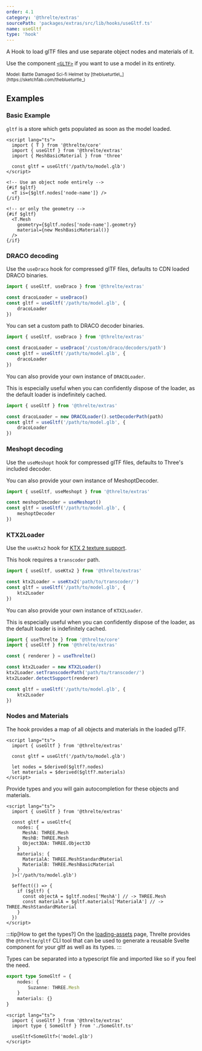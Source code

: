 ```yaml
---
order: 4.1
category: '@threlte/extras'
sourcePath: 'packages/extras/src/lib/hooks/useGltf.ts'
name: useGltf
type: 'hook'
---
```


A Hook to load glTF files and use separate object nodes and materials of it.

Use the component [`<GLTF>`](/docs/reference/extras/gltf) if you want to use a model in its entirety.

<Example path="extras/use-gltf" />

<small>
	Model: Battle Damaged Sci-fi Helmet by [theblueturtle\_](https://sketchfab.com/theblueturtle_)
</small>

## Examples

### Basic Example

`gltf` is a store which gets populated as soon as the model loaded.

```svelte
<script lang="ts">
  import { T } from '@threlte/core'
  import { useGltf } from '@threlte/extras'
  import { MeshBasicMaterial } from 'three'

  const gltf = useGltf('/path/to/model.glb')
</script>

<!-- Use an object node entirely -->
{#if $gltf}
  <T is={$gltf.nodes['node-name']} />
{/if}

<!-- or only the geometry -->
{#if $gltf}
  <T.Mesh
    geometry={$gltf.nodes['node-name'].geometry}
    material={new MeshBasicMaterial()}
  />
{/if}
```

### DRACO decoding

Use the `useDraco` hook for compressed glTF files, defaults to CDN loaded DRACO binaries.

```ts
import { useGltf, useDraco } from '@threlte/extras'

const dracoLoader = useDraco()
const gltf = useGltf('/path/to/model.glb', {
	dracoLoader
})
```

You can set a custom path to DRACO decoder binaries.

```ts
import { useGltf, useDraco } from '@threlte/extras'

const dracoLoader = useDraco('/custom/draco/decoders/path')
const gltf = useGltf('/path/to/model.glb', {
	dracoLoader
})
```

You can also provide your own instance of `DRACOLoader`.

This is especially useful when you can confidently dispose of the loader, as the default loader is indefinitely cached.

```ts
import { useGltf } from '@threlte/extras'

const dracoLoader = new DRACOLoader().setDecoderPath(path)
const gltf = useGltf('/path/to/model.glb', {
	dracoLoader
})
```

### Meshopt decoding

Use the `useMeshopt` hook for compressed glTF files, defaults to Three's included decoder.

You can also provide your own instance of MeshoptDecoder.

```ts
import { useGltf, useMeshopt } from '@threlte/extras'

const meshoptDecoder = useMeshopt()
const gltf = useGltf('/path/to/model.glb', {
	meshoptDecoder
})
```

### KTX2Loader

Use the `useKtx2` hook for [KTX 2 texture support](https://threejs.org/docs/#examples/en/loaders/KTX2Loader).

This hook requires a `transcoder` path.

```ts
import { useGltf, useKtx2 } from '@threlte/extras'

const ktx2Loader = useKtx2('path/to/transcoder/')
const gltf = useGltf('/path/to/model.glb', {
	ktx2Loader
})
```

You can also provide your own instance of `KTX2Loader`.

This is especially useful when you can confidently dispose of the loader, as the default loader is indefinitely cached.

```ts
import { useThrelte } from '@threlte/core'
import { useGltf } from '@threlte/extras'

const { renderer } = useThrelte()

const ktx2Loader = new KTX2Loader()
ktx2Loader.setTranscoderPath('path/to/transcoder/')
ktx2Loader.detectSupport(renderer)

const gltf = useGltf('/path/to/model.glb', {
	ktx2Loader
})
```

### Nodes and Materials

The hook provides a map of all objects and materials in the loaded glTF.

```svelte
<script lang="ts">
  import { useGltf } from '@threlte/extras'

  const gltf = useGltf('/path/to/model.glb')

  let nodes = $derived($gltf?.nodes)
  let materials = $derived($gltf?.materials)
</script>
```

Provide types and you will gain autocompletion for these objects and materials.

```svelte
<script lang="ts">
  import { useGltf } from '@threlte/extras'

  const gltf = useGltf<{
    nodes: {
      MeshA: THREE.Mesh
      MeshB: THREE.Mesh
      Object3DA: THREE.Object3D
    }
    materials: {
      MaterialA: THREE.MeshStandardMaterial
      MaterialB: THREE.MeshBasicMaterial
    }
  }>('/path/to/model.glb')

  $effect(() => {
    if ($gltf) {
      const objectA = $gltf.nodes['MeshA'] // -> THREE.Mesh
      const materialA = $gltf.materials['MaterialA'] // -> THREE.MeshStandardMaterial
    }
  })
</script>
```

:::tip[How to get the types?]
On the [loading-assets](/docs/learn/basics/loading-assets) page, Threlte provides the
`@threlte/gltf` CLI tool that can be used to generate a reusable Svelte component for your gltf as
well as its types.
:::

Types can be separated into a typescript file and imported like so if you feel the need.

```ts title=SomeGltf.ts
export type SomeGltf = {
	nodes: {
		Suzanne: THREE.Mesh
	}
	materials: {}
}
```

```svelte title=MyComponent.svelte
<script lang="ts">
  import { useGltf } from '@threlte/extras'
  import type { SomeGltf } from './SomeGltf.ts'

  useGltf<SomeGltf>('model.glb')
</script>
```
